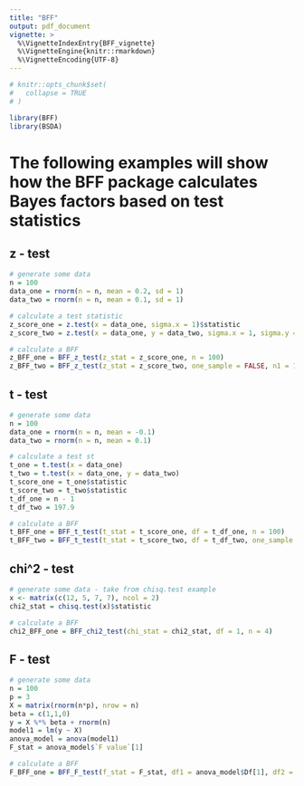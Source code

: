 ```yaml
---
title: "BFF"
output: pdf_document
vignette: >
  %\VignetteIndexEntry{BFF_vignette}
  %\VignetteEngine{knitr::rmarkdown}
  %\VignetteEncoding{UTF-8}
---
```


```r
# knitr::opts_chunk$set(
#   collapse = TRUE
# )
```

```r
library(BFF)
library(BSDA)
```
# The following examples will show how the BFF package calculates Bayes factors based on test statistics

## z - test
```r
# generate some data
n = 100
data_one = rnorm(n = n, mean = 0.2, sd = 1)
data_two = rnorm(n = n, mean = 0.1, sd = 1)

# calculate a test statistic
z_score_one = z.test(x = data_one, sigma.x = 1)$statistic
z_score_two = z.test(x = data_one, y = data_two, sigma.x = 1, sigma.y = 1)$statistic

# calculate a BFF
z_BFF_one = BFF_z_test(z_stat = z_score_one, n = 100)
z_BFF_two = BFF_z_test(z_stat = z_score_two, one_sample = FALSE, n1 = 100, n2  = 100)

```
## t - test
```r
# generate some data
n = 100
data_one = rnorm(n = n, mean = -0.1)
data_two = rnorm(n = n, mean = 0.1)

# calculate a test st
t_one = t.test(x = data_one)
t_two = t.test(x = data_one, y = data_two)
t_score_one = t_one$statistic
t_score_two = t_two$statistic
t_df_one = n - 1
t_df_two = 197.9

# calculate a BFF
t_BFF_one = BFF_t_test(t_stat = t_score_one, df = t_df_one, n = 100)
t_BFF_two = BFF_t_test(t_stat = t_score_two, df = t_df_two, one_sample = FALSE, n1 = 100, n2  = 100)

```
## chi^2 - test
```r
# generate some data - take from chisq.test example
x <- matrix(c(12, 5, 7, 7), ncol = 2)
chi2_stat = chisq.test(x)$statistic        

# calculate a BFF
chi2_BFF_one = BFF_chi2_test(chi_stat = chi2_stat, df = 1, n = 4)
```
## F - test
```r
# generate some data 
n = 100
p = 3
X = matrix(rnorm(n*p), nrow = n)
beta = c(1,1,0)
y = X %*% beta + rnorm(n)
model1 = lm(y ~ X)
anova_model = anova(model1)
F_stat = anova_model$`F value`[1]

# calculate a BFF
F_BFF_one = BFF_F_test(f_stat = F_stat, df1 = anova_model$Df[1], df2 = anova_model$Df[2], n = n)
```






